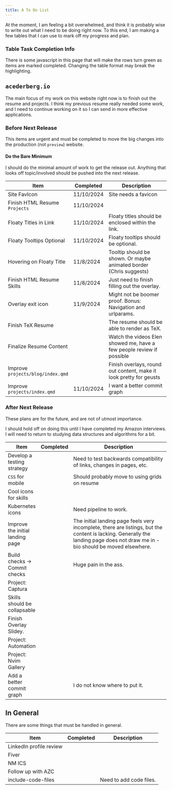 ```yaml
---
title: A To Do List
---
```


At the moment, I am feeling a bit overwhelmed, and think it is probably wise
to write out what I need to be doing right now. To this end, I am making a few
tables that I can use to mark off my progress and plan.

::: { .callout-note }

### Table Task Completion Info

There is some javascript in this page that will make the rows turn green as
items are marked completed. Changing the table format may break the
highlighting.

:::

## `acederberg.io`

The main focus of my work on this website right now is to finish out the resume
and projects. I think my previous resume really needed some work, and I need to
continue working on it so I can send in more effective applications.

### Before Next Release

This items are urgent and must be completed to move the big changes into the
production (not `preview`) website.

::: { .callout-warning }

#### Do the Bare Minimum

I should do the minimal amount of work to get the release out.
Anything that looks off topic/involved should be pushed into the next release.

:::

| Item                              | Completed  | Description                                                           |
| --------------------------------- | ---------- | --------------------------------------------------------------------- |
| Site FavIcon                      | 11/10/2024 | Site needs a favicon                                                  |
| Finish HTML Resume `Projects`     | 11/10/2024 |                                                                       |
| Floaty Titles in Link             | 11/10/2024 | Floaty titles should be enclosed within the link.                     |
| Floaty Tooltips Optional          | 11/10/2024 | Floaty tooltips should be optional.                                   |
| Hovering on Floaty Title          | 11/8/2024  | Tooltip should be shown. Or maybe animated border (Chris suggests)    |
| Finish HTML Resume Skills         | 11/8/2024  | Just need to finish filling out the overlay.                          |
| Overlay exit icon                 | 11/9/2024  | Might not be boomer proof. Bonus: Navigation and urlparams.           |
| Finish TeX Resume                 |            | The resume should be able to render as TeX.                           |
| Finalize Resume Content           |            | Watch the videos Elen showed me, have a few people review if possible |
| Improve `projects/blog/index.qmd` |            | Finish overlays, round out content, make it look pretty for geusts    |
| Improve `projects/index.qmd`      | 11/10/2024 | I want a better commit graph                                          |

### After Next Release

These plans are for the future, and are not of utmost importance.

::: { .callout-warning }

I should hold off on doing this until I have completed my Amazon interviews.
I will need to return to studying data structures and algorithms for a bit.

:::

| Item                             | Completed | Description                                                                                                                                                                     |
| -------------------------------- | --------- | ------------------------------------------------------------------------------------------------------------------------------------------------------------------------------- |
| Develop a testing strategy       |           | Need to test backwards compatibility of links, changes in pages, etc.                                                                                                           |
| `CSS` for mobile                 |           | Should probably move to using grids on resume                                                                                                                                   |
| Cool icons for skills            |           |                                                                                                                                                                                 |
| Kubernetes icons                 |           | Need pipeline to work.                                                                                                                                                          |
| Improve the initial landing page |           | The initial landing page feels very incomplete, there are listings, but the content is lacking. Generally the landing page does not draw me in - bio should be moved elsewhere. |
| Build checks -> Commit checks    |           | Huge pain in the ass.                                                                                                                                                           |
| Project: Captura                 |           |                                                                                                                                                                                 |
| Skills should be collapsable     |           |                                                                                                                                                                                 |
| Finish Overlay Slidey.           |           |                                                                                                                                                                                 |
| Project: Automation              |           |                                                                                                                                                                                 |
| Project: Nvim Gallery            |           |                                                                                                                                                                                 |
| Add a better commit graph        |           | I do not know where to put it.                                                                                                                                                  |

## In General

There are some things that must be handled in general.

| Item                    | Completed | Description             |
| ----------------------- | --------- | ----------------------- |
| LinkedIn profile review |           |                         |
| Fiver                   |           |                         |
| NM ICS                  |           |                         |
| Follow up with AZC      |           |                         |
| include-code-files      |           | Need to add code files. |

<script>
  Array
    .from(document.getElementsByTagName("tr"))
    .map(item => {
      let completed = Array.from(item.getElementsByTagName("td"))[1]
      if ( !completed?.innerHTML ) return

      console.log(completed)
      completed.closest("tr").classList.add("bg-green")
    })

  // Array
  //   .from(document.getElementsByTagName("table"))
  //   .map(item => {
  //   })
</script>
